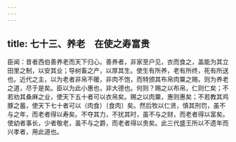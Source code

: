 ```yaml
---
---
---
```

title: 七十三、养老　在使之寿富贵
---



臣闻：昔者西伯善养老而天下归心。善养者，非家至户见，衣而食之，盖能为其立田里之制，以安其业；导树畜之产，以厚其生。使生有所养，老有所终，死有所送也。近代之主，以为老者非帛不暖，非肉不饱，而特颁其布帛肉粟之赐，则为养老之道，尽于是矣。臣以为此小惠也，非大德也。何则？赐之以布帛，仁则仁矣；不若劝其桑麻之业，使天下五十者可以衣帛矣。赐之以肉粟，惠则惠矣；不若教其鸡豚之蓄，使天下七十者可以（肉食）〔食肉〕矣。然后牧以仁贤，慎其刑罚，虽不与之年，而老者得以寿矣。不夺其力，不扰其时，虽不与之财，而老者得以富矣。使幼者事长，少者敬老，虽不与之爵，而老者得以贵矣。此三代盛王所以不遗年而兴孝者，用此道也。